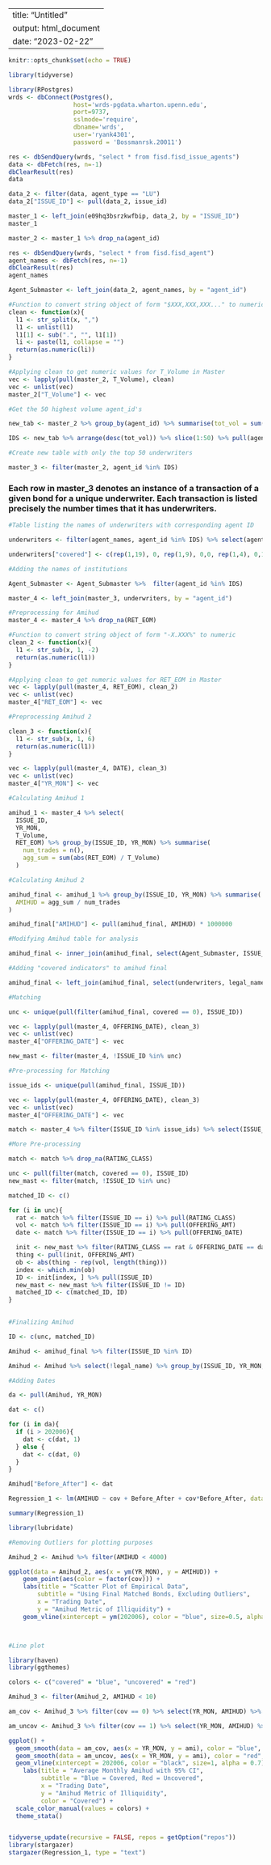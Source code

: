 --
title: "Untitled"
output: html_document
date: "2023-02-22"
---

```r
knitr::opts_chunk$set(echo = TRUE)
```

```r
library(tidyverse)
```

```r
library(RPostgres)
wrds <- dbConnect(Postgres(), 
                  host='wrds-pgdata.wharton.upenn.edu',
                  port=9737,
                  sslmode='require',
                  dbname='wrds',
                  user='ryank4301',
                  password = 'Bossmanrsk.20011')
```

```r
res <- dbSendQuery(wrds, "select * from fisd.fisd_issue_agents")
data <- dbFetch(res, n=-1)
dbClearResult(res)
data
```

```r
data_2 <- filter(data, agent_type == "LU")
data_2["ISSUE_ID"] <- pull(data_2, issue_id)
```

```r
master_1 <- left_join(e09hq3bsrzkwfbip, data_2, by = "ISSUE_ID")
master_1

master_2 <- master_1 %>% drop_na(agent_id)
```

```r
res <- dbSendQuery(wrds, "select * from fisd.fisd_agent")
agent_names <- dbFetch(res, n=-1)
dbClearResult(res)
agent_names
```

```r
Agent_Submaster <- left_join(data_2, agent_names, by = "agent_id")

```

```r
#Function to convert string object of form "$XXX,XXX,XXX..." to numeric
clean <- function(x){
  l1 <- str_split(x, ",")
  l1 <- unlist(l1)
  l1[1] <- sub(".", "", l1[1])
  li <- paste(l1, collapse = "")
  return(as.numeric(li))
}

#Applying clean to get numeric values for T_Volume in Master
vec <- lapply(pull(master_2, T_Volume), clean)
vec <- unlist(vec)
master_2["T_Volume"] <- vec

```

```r
#Get the 50 highest volume agent_id's

new_tab <- master_2 %>% group_by(agent_id) %>% summarise(tot_vol = sum(T_Volume))

IDS <- new_tab %>% arrange(desc(tot_vol)) %>% slice(1:50) %>% pull(agent_id)

#Create new table with only the top 50 underwriters

master_3 <- filter(master_2, agent_id %in% IDS)

```

### Each row in master_3 denotes an instance of a transaction of a given bond for a unique underwriter. Each transaction is listed precisely the number times that it has underwriters. 

```r
#Table listing the names of underwriters with corresponding agent ID

underwriters <- filter(agent_names, agent_id %in% IDS) %>% select(agent_id, legal_name)

underwriters["covered"] <- c(rep(1,19), 0, rep(1,9), 0,0, rep(1,4), 0,1,0,1,0,1,0, rep(1,8))

```

```r
#Adding the names of institutions

Agent_Submaster <- Agent_Submaster %>%  filter(agent_id %in% IDS)

master_4 <- left_join(master_3, underwriters, by = "agent_id")
```

```r
#Preprocessing for Amihud 
master_4 <- master_4 %>% drop_na(RET_EOM)

#Function to convert string object of form "-X.XXX%" to numeric
clean_2 <- function(x){
  l1 <- str_sub(x, 1, -2)
  return(as.numeric(l1))
}

#Applying clean to get numeric values for RET_EOM in Master
vec <- lapply(pull(master_4, RET_EOM), clean_2)
vec <- unlist(vec)
master_4["RET_EOM"] <- vec

```

```r
#Preprocessing Amihud 2

clean_3 <- function(x){
  l1 <- str_sub(x, 1, 6)
  return(as.numeric(l1))
}

vec <- lapply(pull(master_4, DATE), clean_3)
vec <- unlist(vec)
master_4["YR_MON"] <- vec

```

```r
#Calculating Amihud 1

amihud_1 <- master_4 %>% select(
  ISSUE_ID,
  YR_MON,
  T_Volume,
  RET_EOM) %>% group_by(ISSUE_ID, YR_MON) %>% summarise(
    num_trades = n(),
    agg_sum = sum(abs(RET_EOM) / T_Volume)
  )

```

```r
#Calculating Amihud 2

amihud_final <- amihud_1 %>% group_by(ISSUE_ID, YR_MON) %>% summarise(
  AMIHUD = agg_sum / num_trades
)

amihud_final["AMIHUD"] <- pull(amihud_final, AMIHUD) * 1000000

```

```r
#Modifying Amihud table for analysis

amihud_final <- inner_join(amihud_final, select(Agent_Submaster, ISSUE_ID, legal_name), by = "ISSUE_ID")

```

```r
#Adding "covered indicators" to amihud final

amihud_final <- left_join(amihud_final, select(underwriters, legal_name, covered), by = "legal_name")

```

```r
#Matching

unc <- unique(pull(filter(amihud_final, covered == 0), ISSUE_ID))

vec <- lapply(pull(master_4, OFFERING_DATE), clean_3)
vec <- unlist(vec)
master_4["OFFERING_DATE"] <- vec

new_mast <- filter(master_4, !ISSUE_ID %in% unc)
```

```r
#Pre-processing for Matching

issue_ids <- unique(pull(amihud_final, ISSUE_ID))

vec <- lapply(pull(master_4, OFFERING_DATE), clean_3)
vec <- unlist(vec)
master_4["OFFERING_DATE"] <- vec

match <- master_4 %>% filter(ISSUE_ID %in% issue_ids) %>% select(ISSUE_ID, RATING_CLASS, OFFERING_AMT, OFFERING_DATE, covered) %>% distinct()

```

```r
#More Pre-processing

match <- match %>% drop_na(RATING_CLASS)

unc <- pull(filter(match, covered == 0), ISSUE_ID)
new_mast <- filter(match, !ISSUE_ID %in% unc)

matched_ID <- c()

for (i in unc){
  rat <- match %>% filter(ISSUE_ID == i) %>% pull(RATING_CLASS)
  vol <- match %>% filter(ISSUE_ID == i) %>% pull(OFFERING_AMT)
  date <- match %>% filter(ISSUE_ID == i) %>% pull(OFFERING_DATE)

  init <- new_mast %>% filter(RATING_CLASS == rat & OFFERING_DATE == date)
  thing <- pull(init, OFFERING_AMT)
  ob <- abs(thing - rep(vol, length(thing)))
  index <- which.min(ob)
  ID <- init[index, ] %>% pull(ISSUE_ID)
  new_mast <- new_mast %>% filter(ISSUE_ID != ID)
  matched_ID <- c(matched_ID, ID)
}
  

```

```r
#Finalizing Amihud

ID <- c(unc, matched_ID)

Amihud <- amihud_final %>% filter(ISSUE_ID %in% ID)

Amihud <- Amihud %>% select(!legal_name) %>% group_by(ISSUE_ID, YR_MON, AMIHUD) %>% summarise(cov = as.numeric(!(0 %in% covered)))

```
```r
#Adding Dates

da <- pull(Amihud, YR_MON)

dat <- c()

for (i in da){
  if (i > 202006){
    dat <- c(dat, 1)
  } else {
    dat <- c(dat, 0)
  }
}

Amihud["Before_After"] <- dat
```


```r

Regression_1 <- lm(AMIHUD ~ cov + Before_After + cov*Before_After, data = Amihud)

summary(Regression_1)


```

```r
library(lubridate)
```

```r
#Removing Outliers for plotting purposes

Amihud_2 <- Amihud %>% filter(AMIHUD < 4000)


```

```r

ggplot(data = Amihud_2, aes(x = ym(YR_MON), y = AMIHUD)) +
    geom_point(aes(color = factor(cov))) +
    labs(title = "Scatter Plot of Empirical Data",
        subtitle = "Using Final Matched Bonds, Excluding Outliers",
        x = "Trading Date",
        y = "Amihud Metric of Illiquidity") +
    geom_vline(xintercept = ym(202006), color = "blue", size=0.5, alpha = 0.7) + scale_x_date() + scale_y_log10() + guides(color = guide_legend(title = "Covered")) + theme_stata()




```


```r
#Line plot

library(haven)
library(ggthemes)

colors <- c("covered" = "blue", "uncovered" = "red")

Amihud_3 <- filter(Amihud_2, AMIHUD < 10)

am_cov <- Amihud_3 %>% filter(cov == 0) %>% select(YR_MON, AMIHUD) %>% group_by(YR_MON) %>% summarise(ami = mean(AMIHUD))

am_uncov <- Amihud_3 %>% filter(cov == 1) %>% select(YR_MON, AMIHUD) %>% group_by(YR_MON) %>% summarise(ami = mean(AMIHUD))

ggplot() +
  geom_smooth(data = am_cov, aes(x = YR_MON, y = ami), color = "blue", alpha = 0.7, fill = "lightskyblue1") +
  geom_smooth(data = am_uncov, aes(x = YR_MON, y = ami), color = "red", alpha = 0.7, fill = "pink") +
  geom_vline(xintercept = 202006, color = "black", size=1, alpha = 0.7) +
    labs(title = "Average Monthly Amihud with 95% CI",
         subtitle = "Blue = Covered, Red = Uncovered",
         x = "Trading Date",
         y = "Amihud Metric of Illiquidity",
         color = "Covered") + 
  scale_color_manual(values = colors) +
  theme_stata()



```

```r

tidyverse_update(recursive = FALSE, repos = getOption("repos"))
library(stargazer)
stargazer(Regression_1, type = "text")

```









